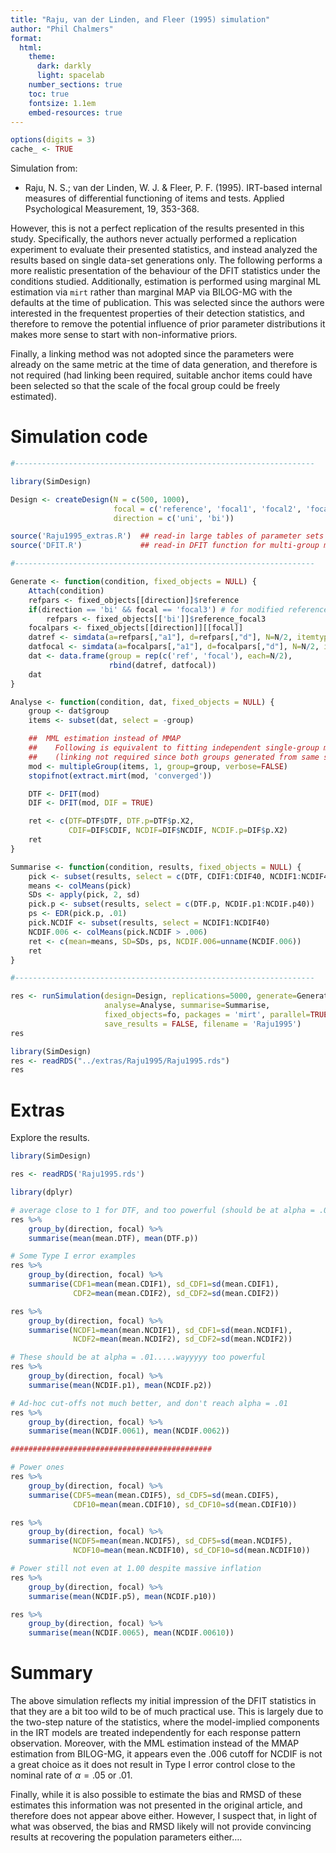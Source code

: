 ```yaml
---
title: "Raju, van der Linden, and Fleer (1995) simulation"
author: "Phil Chalmers"
format:
  html:
    theme:
      dark: darkly
      light: spacelab
    number_sections: true
    toc: true
    fontsize: 1.1em
    embed-resources: true
---
```


```r
options(digits = 3)
cache_ <- TRUE
```

Simulation from:

- Raju, N. S.; van der Linden, W. J. & Fleer, P. F. (1995). IRT-based internal measures of differential functioning of items and tests. Applied Psychological Measurement, 19, 353-368.

However, this is not a perfect replication of the results presented in this study. Specifically, the authors never actually performed a replication experiment to evaluate their presented statistics, and instead analyzed the results based on single data-set generations only. The following performs a more realistic presentation of the behaviour of the DFIT statistics under the conditions studied. Additionally, estimation is performed using marginal ML estimation via `mirt` rather than marginal MAP via BILOG-MG with the defaults at the time of publication. This was selected since the authors were interested in the frequentest properties of their detection statistics, and therefore to remove the potential influence of prior parameter distributions it makes more sense to start with non-informative priors. 

Finally, a linking method was not adopted since the parameters were already on the same metric at the time of data generation, and therefore is not required (had linking been required, suitable anchor items could have been selected so that the scale of the focal group could be freely estimated). 

# Simulation code

```r
#-------------------------------------------------------------------

library(SimDesign)

Design <- createDesign(N = c(500, 1000),
                       focal = c('reference', 'focal1', 'focal2', 'focal3'),
                       direction = c('uni', 'bi'))

source('Raju1995_extras.R')  ## read-in large tables of parameter sets
source('DFIT.R')             ## read-in DFIT function for multi-group mirt object

#-------------------------------------------------------------------

Generate <- function(condition, fixed_objects = NULL) {
    Attach(condition)
    refpars <- fixed_objects[[direction]]$reference
    if(direction == 'bi' && focal == 'focal3') # for modified reference group combination
        refpars <- fixed_objects[['bi']]$reference_focal3
    focalpars <- fixed_objects[[direction]][[focal]]
    datref <- simdata(a=refpars[,"a1"], d=refpars[,"d"], N=N/2, itemtype='2PL')
    datfocal <- simdata(a=focalpars[,"a1"], d=focalpars[,"d"], N=N/2, itemtype='2PL')
    dat <- data.frame(group = rep(c('ref', 'focal'), each=N/2),
                      rbind(datref, datfocal))
    dat
}

Analyse <- function(condition, dat, fixed_objects = NULL) {
    group <- dat$group
    items <- subset(dat, select = -group)

    ##  MML estimation instead of MMAP
    ##    Following is equivalent to fitting independent single-group models
    ##    (linking not required since both groups generated from same scale)
    mod <- multipleGroup(items, 1, group=group, verbose=FALSE)
    stopifnot(extract.mirt(mod, 'converged'))

    DTF <- DFIT(mod)
    DIF <- DFIT(mod, DIF = TRUE)

    ret <- c(DTF=DTF$DTF, DTF.p=DTF$p.X2,
             CDIF=DIF$CDIF, NCDIF=DIF$NCDIF, NCDIF.p=DIF$p.X2)
    ret
}

Summarise <- function(condition, results, fixed_objects = NULL) {
    pick <- subset(results, select = c(DTF, CDIF1:CDIF40, NCDIF1:NCDIF40))
    means <- colMeans(pick)
    SDs <- apply(pick, 2, sd)
    pick.p <- subset(results, select = c(DTF.p, NCDIF.p1:NCDIF.p40))
    ps <- EDR(pick.p, .01)
    pick.NCDIF <- subset(results, select = NCDIF1:NCDIF40)
    NCDIF.006 <- colMeans(pick.NCDIF > .006)
    ret <- c(mean=means, SD=SDs, ps, NCDIF.006=unname(NCDIF.006))
    ret
}

#-------------------------------------------------------------------

res <- runSimulation(design=Design, replications=5000, generate=Generate,
                     analyse=Analyse, summarise=Summarise,
                     fixed_objects=fo, packages = 'mirt', parallel=TRUE,
                     save_results = FALSE, filename = 'Raju1995')
res
```

```r
library(SimDesign)
res <- readRDS("../extras/Raju1995/Raju1995.rds")
res
```

# Extras

Explore the results. 

```r
library(SimDesign)

res <- readRDS('Raju1995.rds')
```

```r
library(dplyr)

# average close to 1 for DTF, and too powerful (should be at alpha = .01)
res %>%
    group_by(direction, focal) %>%
    summarise(mean(mean.DTF), mean(DTF.p))

# Some Type I error examples
res %>%
    group_by(direction, focal) %>%
    summarise(CDF1=mean(mean.CDIF1), sd_CDF1=sd(mean.CDIF1),
              CDF2=mean(mean.CDIF2), sd_CDF2=sd(mean.CDIF2))

res %>%
    group_by(direction, focal) %>%
    summarise(NCDF1=mean(mean.NCDIF1), sd_CDF1=sd(mean.NCDIF1),
              NCDF2=mean(mean.NCDIF2), sd_CDF2=sd(mean.NCDIF2))

# These should be at alpha = .01.....wayyyyy too powerful
res %>%
    group_by(direction, focal) %>%
    summarise(mean(NCDIF.p1), mean(NCDIF.p2))

# Ad-hoc cut-offs not much better, and don't reach alpha = .01
res %>%
    group_by(direction, focal) %>%
    summarise(mean(NCDIF.0061), mean(NCDIF.0062))

#############################################

# Power ones
res %>%
    group_by(direction, focal) %>%
    summarise(CDF5=mean(mean.CDIF5), sd_CDF5=sd(mean.CDIF5),
              CDF10=mean(mean.CDIF10), sd_CDF10=sd(mean.CDIF10))

res %>%
    group_by(direction, focal) %>%
    summarise(NCDF5=mean(mean.NCDIF5), sd_CDF5=sd(mean.NCDIF5),
              NCDF10=mean(mean.NCDIF10), sd_CDF10=sd(mean.NCDIF10))

# Power still not even at 1.00 despite massive inflation
res %>%
    group_by(direction, focal) %>%
    summarise(mean(NCDIF.p5), mean(NCDIF.p10))

res %>%
    group_by(direction, focal) %>%
    summarise(mean(NCDIF.0065), mean(NCDIF.00610))
```

# Summary

The above simulation reflects my initial impression of the DFIT statistics in that they are a bit too wild to be of much practical use. This is largely due to the two-step nature of the statistics, where the model-implied components in the IRT models are treated independently for each response pattern observation. Moreover, with the MML estimation instead of the MMAP estimation from BILOG-MG, it appears even the .006 cutoff for NCDIF is not a great choice as it does not result in Type I error control close to the nominal rate of $\alpha = .05$ or .01. 

Finally, while it is also possible to estimate the bias and RMSD of these estimates this information was not presented in the original article, and therefore does not appear above either. However, I suspect that, in light of what was observed, the bias and RMSD likely will not provide convincing results at recovering the population parameters either....

